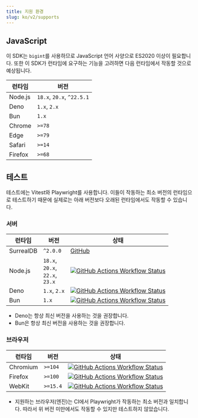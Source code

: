 ```yaml
---
title: 지원 환경
slug: ko/v2/supports
---
```



## JavaScript

이 SDK는 `bigint`를 사용하므로 JavaScript 언어 사양으로 ES2020 이상이 필요합니다. 또한 이 SDK가 런타임에 요구하는 기능을 고려하면 다음 런타임에서 작동할 것으로 예상됩니다.

| 런타임 | 버전 |
| --- | --- |
| Node.js | `18.x`, `20.x`, `^22.5.1` |
| Deno    | `1.x`, `2.x` |
| Bun     | `1.x` |
| Chrome  | `>=78` |
| Edge    | `>=79` |
| Safari  | `>=14` |
| Firefox | `>=68` |

## 테스트

테스트에는 Vitest와 Playwright를 사용합니다. 이들이 작동하는 최소 버전의 런타임으로 테스트하기 때문에 실제로는 아래 버전보다 오래된 런타임에서도 작동할 수 있습니다.

### 서버

| 런타임 | 버전 | 상태 |
| --- | --- | --- |
| SurrealDB | `^2.0.0` | [GitHub](https://github.com/surrealdb/surrealdb) |
| Node.js   | `18.x`,<br/>`20.x`,<br/>`22.x`,<br/>`23.x` | [![GitHub Actions Workflow Status](https://img.shields.io/github/actions/workflow/status/tai-kun/surrealdb.js/nodejs.yml?branch=main&logo=Node.js&label=Node.js)](https://github.com/tai-kun/surrealdb.js/actions/workflows/nodejs.yml) |
| Deno      | `1.x`, `2.x` | [![GitHub Actions Workflow Status](https://img.shields.io/github/actions/workflow/status/tai-kun/surrealdb.js/deno.yml?branch=main&logo=Deno&label=Deno)](https://github.com/tai-kun/surrealdb.js/actions/workflows/deno.yml) |
| Bun       | `1.x` | [![GitHub Actions Workflow Status](https://img.shields.io/github/actions/workflow/status/tai-kun/surrealdb.js/bun.yml?branch=main&logo=Bun&label=Bun)](https://github.com/tai-kun/surrealdb.js/actions/workflows/bun.yml) |

- Deno는 항상 최신 버전을 사용하는 것을 권장합니다.
- Bun은 항상 최신 버전을 사용하는 것을 권장합니다.

### 브라우저

| 런타임 | 버전 | 상태 |
| --- | --- | --- |
| Chromium  | `>=104` | [![GitHub Actions Workflow Status](https://img.shields.io/github/actions/workflow/status/tai-kun/surrealdb.js/chromium.yml?branch=main&logo=googlechrome&label=Chromium)](https://github.com/tai-kun/surrealdb.js/actions/workflows/chromium.yml) |
| Firefox | `>=100` | [![GitHub Actions Workflow Status](https://img.shields.io/github/actions/workflow/status/tai-kun/surrealdb.js/firefox.yml?branch=main&logo=Firefox&label=Firefox)](https://github.com/tai-kun/surrealdb.js/actions/workflows/firefox.yml) |
| WebKit  | `>=15.4` | [![GitHub Actions Workflow Status](https://img.shields.io/github/actions/workflow/status/tai-kun/surrealdb.js/webkit.yml?branch=main&style=flat&logo=safari&label=WebKit)](https://github.com/tai-kun/surrealdb.js/actions/workflows/webkit.yml) |

- 지원하는 브라우저(엔진)는 CI에서 Playwright가 작동하는 최소 버전과 일치합니다. 따라서 위 버전 미만에서도 작동할 수 있지만 테스트하지 않았습니다.
